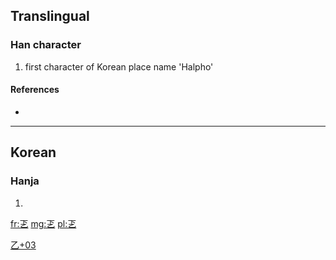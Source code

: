 ==Translingual==

===Han character===
{{Han char|rn=5|rad=乙|as=03|sn=4|four=|canj=一卜弓 (MYN)}}

# first character of Korean place name 'Halpho'

====References====
* {{Han ref|kx=0084.071|dj=0171.030|hdz=10051.101|uh=4E64|ud=20068}}

----

==Korean==

===Hanja===
{{ko-hanja|hangeul=[[할]]|rv=hal|mr=hal}}

# {{defn|Korean|sort=乙03}}

[[Category:Korean-only CJKV Characters|乙+03]]

[[fr:乤]]
[[mg:乤]]
[[pl:乤]]